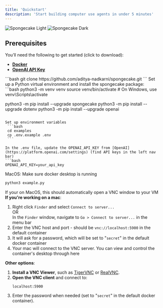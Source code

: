 ```yaml
---
title: 'Quickstart'
description: 'Start building computer use agents in under 5 minutes'
---
```


<img
  className="block dark:hidden"
  src="/images/spongecake-social-preview-light.png"
  alt="Spongecake Light"
/>
<img
  className="hidden dark:block"
  src="/images/spongecake-social-preview-dark.png"
  alt="Spongecake Dark"
/>
## Prerequisites

You’ll need the following to get started (click to download):
- [**Docker**](https://docs.docker.com/get-docker/)  
- [**OpenAI API Key**](https://platform.openai.com/settings/)

<AccordionGroup>
<Accordion icon="message-bot" title="Clone the repo">
     ```bash
   git clone https://github.com/aditya-nadkarni/spongecake.git
   ```
</Accordion>
<Accordion icon="laptop" title="Set up environment">
  Set up a Python virtual environment and install the spongecake package:
   ```bash
   python3 -m venv venv
   source venv/bin/activate  # On Windows, use venv\Scripts\activate

   python3 -m pip install --upgrade spongecake
   python3 -m pip install --upgrade dotenv
   python3 -m pip install --upgrade openai  
   ```

  Set up environment variables
    ```bash
    cd examples 
    cp .env.example .env
    ```

  In the .env file, update the OPENAI_API_KEY from [OpenAI](https://platform.openai.com/settings) (find API keys in the left nav bar)
  ```bash
  OPENAI_API_KEY=your_api_key
  ```
</Accordion>
<Accordion icon="rocket" title="Run your first script">
  MacOS: Make sure docker desktop is running 

   ```bash
   python3 example.py
   ```

   If your on MacOS, this should automatically open a VNC window to your VM
</Accordion>
<Accordion icon="camera" title="View your desktop">
**If you're working on a mac**:
1. Right click `Finder` and select `Connect to server...`  
      OR  
   In the `Finder` window, navigate to `Go > Connect to server...` in the menu bar
2. Enter the VNC host and port - should be `vnc://localhost:5900` in the default container
3. It will ask for a password, which will be set to "`secret`" in the default docker container
4. Your mac will connect to the VNC server. You can view and control the container's desktop through here

**Other options**:
1. **Install a VNC Viewer**, such as [TigerVNC](https://tigervnc.org/) or [RealVNC](https://www.realvnc.com/en/connect/download/viewer/).
2. **Open the VNC client** and connect to:
   ```
   localhost:5900
   ```
3. Enter the password when needed (set to "`secret`" in the default docker container).
</Accordion>

</AccordionGroup>
